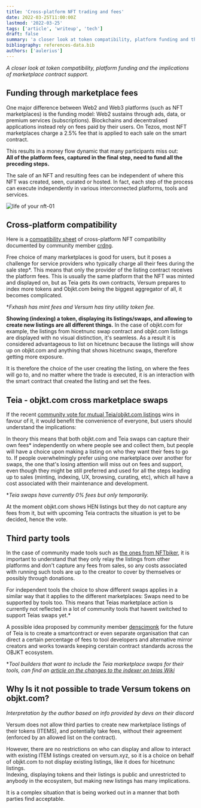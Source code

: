 ```yaml
---
title: 'Cross-platform NFT trading and fees'
date: 2022-03-25T11:00:00Z
lastmod: '2022-03-25'
tags: ['article', 'writeup', 'tech']
draft: false
summary: 'a closer look at token compatibility, platform funding and the implications of marketplace contract support.'
bibliography: references-data.bib
authors: ['aulerius']
---
```


_A closer look at token compatibility, platform funding and the implications of marketplace contract support._

## Funding through marketplace fees

One major difference between Web2 and Web3 platforms (such as NFT marketplaces) is the funding model: Web2 sustains through ads, data, or premium services (subscriptions). Blockchains and decentralised applications instead rely on fees paid by their users. On Tezos, most NFT marketplaces charge a 2.5% fee that is applied to each sale on the smart contract.

This results in a money flow dynamic that many participants miss out:  
**All of the platform fees, captured in the final step, need to fund all the preceding steps.**

The sale of an NFT and resulting fees can be independent of where this NFT was created, seen, curated or hosted. In fact, each step of the process can execute independently in various interconnected platforms, tools and services.

![life of your nft-01](https://user-images.githubusercontent.com/97635650/159985332-d161b623-1446-4c0f-a982-5a044f9713e0.jpg)

## Cross-platform compatibility

Here is a [compatibility sheet](https://docs.google.com/spreadsheets/d/11xbk3V2SfdpSSSGfkz3Tr3I2ikPEaOFAX8khX4zDvhA/edit?usp=sharing) of cross-platform NFT compatibility documented by community member [crdng](https://twitter.com/crcdng).

Free choice of many marketplaces is good for users, but it poses a challenge for service providers who typically charge all their fees during the sale step\*. This means that only the provider of the listing contract receives the platform fees. This is usually the same platform that the NFT was minted and displayed on, but as Teia gets its own contracts, Versum prepares to index more tokens and Objkt.com being the biggest aggregator of all, it becomes complicated.

\*_Fxhash has mint fees and Versum has tiny utility token fee._

**Showing (indexing) a token, displaying its listings/swaps, and allowing to create new listings are all different things.** In the case of objkt.com for example, the listings from hicetnunc swap contract and objkt.com listings are displayed with no visual distinction, it's seamless. As a result it is considered advantageous to list on hicetnunc because the listings will show up on objkt.com and anything that shows hicetnunc swaps, therefore getting more exposure.

It is therefore the choice of the user creating the listing, on where the fees will go to, and no matter where the trade is executed, it is an interaction with the smart contract that created the listing and set the fees.

## Teia - objkt.com cross marketplace swaps

If the recent [community vote for mutual Teia/objkt.com listings](https://vote.teia.art/vote/QmPDYWmGdxae8gUxqiPa4rkuQCc8P6sggLvUi5HQrrCzug) wins in favour of it, it would benefit the convenience of everyone, but users should understand the implications:

In theory this means that both objkt.com and Teia swaps can capture their own fees\* independently on where people see and collect them, but people will have a choice upon making a listing on who they want their fees to go to. If people overwhelmingly prefer using one marketplace over another for swaps, the one that's losing attention will miss out on fees and support, even though they might be still preferred and used for all the steps leading up to sales (minting, indexing, UX, browsing, curating, etc), which all have a cost associated with their maintenance and development.

\*_Teia swaps have currently 0% fees but only temporarily._

At the moment objkt.com shows HEN listings but they do not capture any fees from it, but with upcoming Teia contracts the situation is yet to be decided, hence the vote.

## Third party tools

In the case of community made tools such as [the ones from NFTbiker](https://nftbiker.xyz/), it is important to understand that they only relay the listings from other platforms and don't capture any fees from sales, so any costs associated with running such tools are up to the creator to cover by themselves or possibly through donations.

For independent tools the choice to show different swaps applies in a similar way that it applies to the different marketplaces: Swaps need to be supported by tools too. This means that Teias marketplace action is currently not reflected in a lot of community tools that havent switched to support Teias swaps yet.\*

A possible idea proposed by community member [denscimonk](https://twitter.com/denscimonk) for the future of Teia is to create a smartcontract or even separate organisation that can direct a certain percentage of fees to tool developers and alternative mirror creators and works towards keeping cerstain contract standards across the OBJKT ecosystem.

\*_Tool builders that want to include the Teia marketplace swaps for their tools, can find an [article on the changes to the indexer on teias Wiki](https://github.com/teia-community/teia-docs/wiki/Indexer-changes-for-Teia)_

## Why Is it not possible to trade Versum tokens on objkt.com?

_Interpretation by the author based on info provided by devs on their discord_

Versum does not allow third parties to create new marketplace listings of their tokens (ITEMS), and potentially take fees, without their agreement (enforced by an allowed list on the contract).

However, there are no restrictions on who can display and allow to interact with existing ITEM listings created on versum.xyz, so it is a choice on behalf of objkt.com to not display existing listings, like it does for hicetnunc listings.  
Indexing, displaying tokens and their listings is public and unrestricted to anybody in the ecosystem, but making new listings has many implications.

It is a complex situation that is being worked out in a manner that both parties find acceptable.
